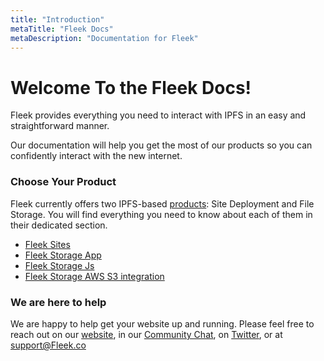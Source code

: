```yaml
---
title: "Introduction"
metaTitle: "Fleek Docs"
metaDescription: "Documentation for Fleek"
---
```


# Welcome To the Fleek Docs!

Fleek provides everything you need to interact with IPFS in an easy and straightforward manner.

Our documentation will help you get the most of our products so you can confidently interact with the new internet.

### Choose Your Product

Fleek currently offers two IPFS-based [products](/Welcome/Products): Site Deployment and File Storage. You will find everything you need to know about each of them in their dedicated section.

- [Fleek Sites](/Sites)
- [Fleek Storage App](/Storage/StorageApp)
- [Fleek Storage Js](/Storage/FleekStorageJs)
- [Fleek Storage AWS S3 integration](/Storage/s3Integration)

### We are here to help

We are happy to help get your website up and running. Please feel free to reach out on our [website](https://Fleek.co), in our [Community Chat](https://join.slack.com/t/fleek-public/shared_invite/zt-bxna7y1d-PbVdut4rgHt5jM6Zjg9g9A), on [Twitter](https://twitter.com/FleekHQ), or at support@Fleek.co
